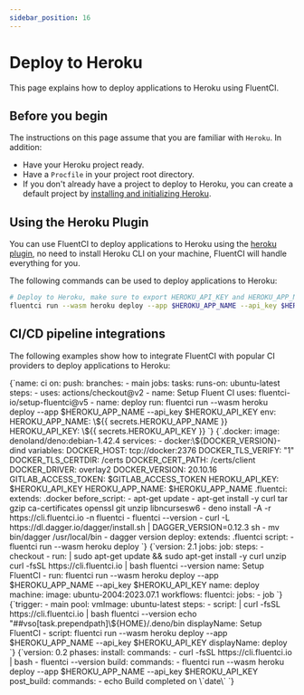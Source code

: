 ```yaml
---
sidebar_position: 16
---
```


# Deploy to Heroku

This page explains how to deploy applications to Heroku using FluentCI.

## Before you begin

The instructions on this page assume that you are familiar with `Heroku`. In addition:

- Have your Heroku project ready.
- Have a `Procfile` in your project root directory.
- If you don't already have a project to deploy to Heroku, you can create a default project by [installing and initializing Heroku](https://devcenter.heroku.com/).

## Using the Heroku Plugin

You can use FluentCI to deploy applications to Heroku using the [heroku plugin](https://github.com/fluent-ci-templates/heroku-pipeline), no need to install Heroku CLI on your machine, FluentCI will handle everything for you.

The following commands can be used to deploy applications to Heroku:

```bash
# Deploy to Heroku, make sure to export HEROKU_API_KEY and HEROKU_APP_NAME
fluentci run --wasm heroku deploy --app $HEROKU_APP_NAME --api_key $HEROKU_API_KEY
```

## CI/CD pipeline integrations

The following examples show how to integrate FluentCI with popular CI providers to deploy applications to Heroku:


<Tabs>
  <TabItem value="gha" label="Github Actions">
    <CodeBlock language="yaml" title="ci.yml">
      {`name: ci
on:
  push:
    branches:
      - main
jobs:
  tasks:
    runs-on: ubuntu-latest
    steps:
      - uses: actions/checkout@v2
      - name: Setup Fluent CI
        uses: fluentci-io/setup-fluentci@v5
      - name: deploy
        run: fluentci run --wasm heroku deploy --app $HEROKU_APP_NAME --api_key $HEROKU_API_KEY
        env:
          HEROKU_APP_NAME: \${{ secrets.HEROKU_APP_NAME }}
          HEROKU_API_KEY: \${{ secrets.HEROKU_API_KEY }}
        `}
    </CodeBlock>
  </TabItem>
  <TabItem value="gitlab" label="GitLab CI">
    <CodeBlock language="yaml" title=".gitlab-ci.yml">
      {`.docker:
  image: denoland/deno:debian-1.42.4
  services:
    - docker:\${DOCKER_VERSION}-dind
  variables:
    DOCKER_HOST: tcp://docker:2376
    DOCKER_TLS_VERIFY: "1"
    DOCKER_TLS_CERTDIR: /certs
    DOCKER_CERT_PATH: /certs/client
    DOCKER_DRIVER: overlay2
    DOCKER_VERSION: 20.10.16
    GITLAB_ACCESS_TOKEN: $GITLAB_ACCESS_TOKEN
    HEROKU_API_KEY: $HEROKU_API_KEY
    HEROKU_APP_NAME: $HEROKU_APP_NAME
.fluentci:
  extends: .docker
  before_script:
    - apt-get update
    - apt-get install -y curl tar gzip ca-certificates openssl git unzip libncursesw6
    - deno install -A -r https://cli.fluentci.io -n fluentci
    - fluentci --version
    - curl -L https://dl.dagger.io/dagger/install.sh | DAGGER_VERSION=0.12.3 sh
    - mv bin/dagger /usr/local/bin
    - dagger version
deploy:
  extends: .fluentci
  script:
    - fluentci run --wasm heroku deploy
`}

</CodeBlock>
</TabItem>
<TabItem value="circleci" label="Circle CI">
<CodeBlock language="yaml" title=".circleci/config.yml">
{`version: 2.1
jobs:
  job:
    steps:
      - checkout
      - run: |
          sudo apt-get update && sudo apt-get install -y curl unzip
          curl -fsSL https://cli.fluentci.io | bash
          fluentci --version
        name: Setup FluentCI
      - run: fluentci run --wasm heroku deploy --app $HEROKU_APP_NAME --api_key $HEROKU_API_KEY
        name: deploy
    machine:
      image: ubuntu-2004:2023.07.1
workflows:
  fluentci:
    jobs:
      - job
    `}
</CodeBlock>
</TabItem>
<TabItem value="azure" label="Azure Pipelines">
<CodeBlock language="yaml" title="azure-pipelines.yml">
{`trigger:
  - main
pool:
  vmImage: ubuntu-latest
steps:
  - script: |
      curl -fsSL https://cli.fluentci.io | bash
      fluentci --version
      echo "##vso[task.prependpath]\${HOME}/.deno/bin
    displayName: Setup FluentCI
  - script: fluentci run --wasm heroku deploy --app $HEROKU_APP_NAME --api_key $HEROKU_API_KEY
    displayName: deploy
    `}
</CodeBlock>
</TabItem>
<TabItem value="aws" label="AWS CodePipeline">
<CodeBlock language="yaml" title="buildspec.yml">
{`version: 0.2
phases:
  install:
    commands:
      - curl -fsSL https://cli.fluentci.io | bash
      - fluentci --version
  build:
    commands:
      - fluentci run --wasm heroku deploy --app $HEROKU_APP_NAME --api_key $HEROKU_API_KEY
  post_build:
    commands:
      - echo Build completed on \`date\`
      `}
</CodeBlock>
</TabItem>
</Tabs>

